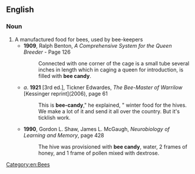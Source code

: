 ==English==

===Noun===
{{en-noun|-}}

# A manufactured food for bees, used by bee-keepers
#* '''1909''', Ralph Benton, ''A Comprehensive System for the Queen Breeder'' - Page 126
#*: Connected with one corner of the cage is a small tube several inches in length which in caging a queen for introduction, is filled with '''bee candy'''.
#* ''a''. '''1921''' [3rd ed.], Tickner Edwardes, ''The Bee-Master of Warrilow'' [Kessinger reprint](2006), page 61
#*: This is '''bee-candy'''," he explained, " winter food for the hives. We make a lot of it and send it all over the country. But it's ticklish work.
#* '''1990''', Gordon L. Shaw, James L. McGaugh, ''Neurobiology of Learning and Memory'', page 428
#*: The hive was provisioned with '''bee candy''', water, 2 frames of honey, and 1 frame of pollen mixed with dextrose.

[[Category:en:Bees]]
